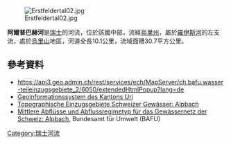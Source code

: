 {{Coord|46.81928|N|8.64587|E|display=title}}
[[Image:Erstfeldertal02.jpg|right]]

'''阿爾普巴赫河'''是[[瑞士|瑞士]]的河流，位於該國中部，流經[[烏里州|烏里州]]，屬於[[羅伊斯河|羅伊斯河]]的左支流，處於[[烏里山|烏里山]]地區，河道全長10.1公里，流域面積30.7平方公里。

==參考資料==
* https://api3.geo.admin.ch/rest/services/ech/MapServer/ch.bafu.wasser-teileinzugsgebiete_2/6050/extendedHtmlPopup?lang=de {{Wayback|url=https://api3.geo.admin.ch/rest/services/ech/MapServer/ch.bafu.wasser-teileinzugsgebiete_2/6050/extendedHtmlPopup?lang=de |date=20161018221441 }}
* [http://geo.ur.ch/viewer?Layers=Gew%C3%A4ssernetz&Visibility=1&Opacity=1&Zoom=14&Lat=46.80518116690298&Lng=8.589763641357422&mapType=Amtliche%20Vermessung Geoinformationssystem des Kantons Uri] {{Wayback|url=http://geo.ur.ch/viewer?Layers=Gew%C3%A4ssernetz&Visibility=1&Opacity=1&Zoom=14&Lat=46.80518116690298&Lng=8.589763641357422&mapType=Amtliche%20Vermessung |date=20161016163919 }}
* [https://api3.geo.admin.ch/rest/services/ech/MapServer/ch.bafu.wasser-teileinzugsgebiete_2/106050/extendedHtmlPopup?lang=de Topographische Einzugsgebiete Schweizer Gewässer: Alpbach]
* [https://api3.geo.admin.ch/rest/services/ech/MapServer/ch.bafu.mittlere-abfluesse/47442/extendedHtmlPopup?lang=de Mittlere Abflüsse und Abflussregimetyp für das Gewässernetz der Schweiz: Alpbach], Bundesamt für Umwelt (BAFU)

{{Switzerland-geo-stub}}
[[Category:瑞士河流|Category:瑞士河流]]